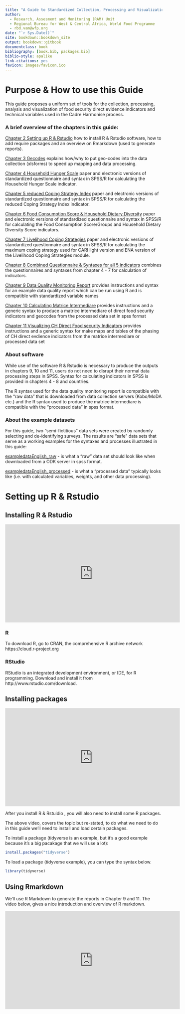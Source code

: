 ```yaml
--- 
title: "A Guide to Standardized Collection, Processing and Visualization of Cadre Harmonise Food Security Indicators"
author:
  - Research, Assesment and Monitoring (RAM) Unit
  - Regional Bureau for West & Central Africa, World Food Programme
  - rbd.vam@wfp.org
date: "`r Sys.Date()`"
site: bookdown::bookdown_site
output: bookdown::gitbook
documentclass: book
bibliography: [book.bib, packages.bib]
biblio-style: apalike
link-citations: yes
favicon: images/favicon.ico
---
```


# Purpose & How to use this Guide

This guide proposes a uniform set of tools for the collection, processing, analysis and visualization of food security direct evidence indicators and technical variables used in the Cadre Harmonise process.  

### A brief overview of the chapters in this guide:

[Chapter 2 Setting up R & Rstudio](https://wfp-vam.github.io/RBD_FS_CH_guide_EN/setting-up-r-rstudio.html) how to install R & Rstudio software, how to add require packages and an overview on Rmarkdown (used to generate reports).

[Chapter 3 Gecodes](https://wfp-vam.github.io/RBD_FS_CH_guide_EN/gecodes.html) explains how/why to put geo-codes into the data collection (xlsforms) to speed up mapping and data processing.

[Chapter 4 Household Hunger Scale](https://wfp-vam.github.io/RBD_FS_CH_guide_EN/household-hunger-scale.html) paper and electronic versions of standardized questionnaire and syntax in SPSS/R for calculating the Household Hunger Scale indicator.

[Chapter 5 reduced Coping Strategy Index](https://wfp-vam.github.io/RBD_FS_CH_guide_EN/reduced-coping-strategy-index.html) paper and electronic versions of standardized questionnaire and syntax in SPSS/R for calculating the reduced Coping Strategy Index indicator.

[Chapter 6 Food Consumption Score & Household Dietary Diversity](https://wfp-vam.github.io/RBD_FS_CH_guide_EN/food-consumption-score-household-dietary-diversity.html) paper and electronic versions of standardized questionnaire and syntax in SPSS/R for calculating the Food Consumption Score/Groups and Household Dietary Diversity Score indicators.

[Chapter 7 Livelihood Coping Strategies](https://wfp-vam.github.io/RBD_FS_CH_guide_EN/livelihood-coping-strategies.html) paper and electronic versions of standardized questionnaire and syntax in SPSS/R for calculating the maximum coping strategy used for CARI light version and ENA version of the Livelihood Coping Strategies module.

[Chapter 8 Combined Questionnaire & Syntaxes for all 5 indicators](https://wfp-vam.github.io/RBD_FS_CH_guide_EN/combined-questionnaire-syntaxes-for-all-5-indicators.html) combines the questionnaires and syntaxes from chapter 4 - 7 for calculation of indicators.

[Chapter 9 Data Quality Monitoring Report](https://wfp-vam.github.io/RBD_FS_CH_guide_EN/data-quality-monitoring-report.html) provides instructions and syntax for an example data quality report which can be run using R and is compatible with standardized variable names 

[Chapter 10 Calculating Matrice Intermediare](https://wfp-vam.github.io/RBD_FS_CH_guide_EN/calculating-matrice-intermediare-direct-food-security-data.html) provides instructions and a generic syntax to produce a matrice intermediare of direct food security indicators and geocodes from the processed data set in spss format

[Chapter 11 Visualizing CH Direct Food security Indicators](https://wfp-vam.github.io/RBD_FS_CH_guide_EN/visualizing-ch-direct-food-security-indicators.html) provides instructions and a generic syntax for make maps and tables of the phasing of CH direct evdience indicators from the matrice intermediare or processed data set 

### About software

While use of the software R & Rstudio is necessary to produce the outputs in chapters 9, 10 and 11, users do not need to disrupt their normal data processing steps in SPSS.  Syntax for calculating indicators in SPSS is provided in chapters  4 - 8 and countries.

The R syntax used for the data quality monitoring report is compatible with the "raw data" that is downloaded from data collection servers (Kobo/MoDA etc.) and the R syntax used to produce the matrice intermediare is compatible with the "processed data" in spss format.  

### About the example datasets

For this guide, two "semi-fictitious" data sets were created by randomly selecting and de-identifying surveys.  The results are "safe" data sets that serve as a working examples for the syntaxes and processes illustrated in this guide:

[exampledataEnglish_raw](https://github.com/WFP-VAM/RBD_FS_CH_guide_EN/blob/master/example_datasets/exampledataEnglish_raw.sav) - is what a  "raw" data set should look like when downloaded from a ODK server in spss format.

[exampledataEnglish_processed](https://github.com/WFP-VAM/RBD_FS_CH_guide_EN/blob/master/example_datasets/exampledataEnglish_processed.sav) - is what a "processed data" typically looks like (i.e. with calculated variables, weights, and other data processing).  




# Setting up R & Rstudio 

## Installing R & Rstudio

<iframe width="560" height="315" src="https://www.youtube.com/embed/orjLGFmx6l4" frameborder="0" allowfullscreen></iframe>

### R

To download R, go to CRAN, the comprehensive R archive network https://cloud.r-project.org

### RStudio 

RStudio is an integrated development environment, or IDE, for R programming.  Download and install it from http://www.rstudio.com/download. 

## Installing packages

<iframe width="560" height="315" src="https://www.youtube.com/embed/-wTcDqJWSzA" frameborder="0" allowfullscreen></iframe>

After you install R & Rstuidio , you will also need to install some R packages. 

The above video, covers the topic but re-stated, to do what we need to do in this guide we'll need to install and load certain packages.

To install a package (tidyverse is an example, but it's a good example because it's a big pacakage that we will use a lot):

```r
install.packages("tidyverse")
```

To load a package (tidyverse example), you can type the syntax below.

```r
library(tidyverse)
```

## Using Rmarkdown

We'll use R Markdown to generate the reports in Chapter 9 and 11.  The video below, gives a nice introduction and overview of R markdown.

<iframe width="560" height="315" src="https://www.youtube.com/embed/v=DNS7i2m4sB0" frameborder="0" allowfullscreen></iframe>







